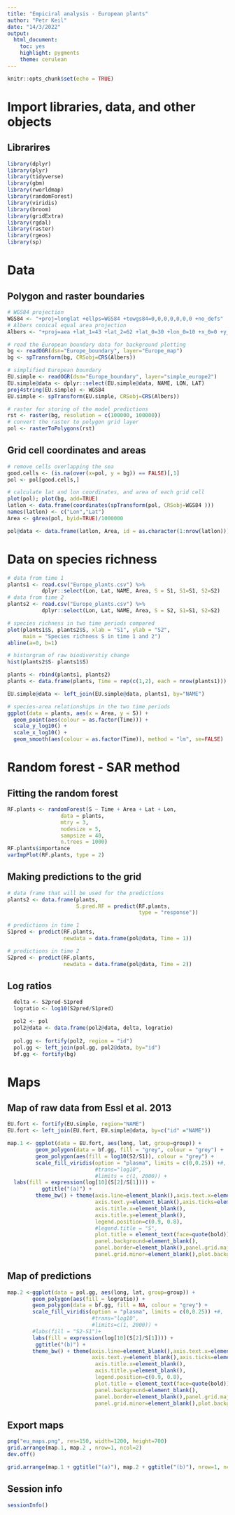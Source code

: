 ```yaml
---
title: "Empiciral analysis - European plants"
author: "Petr Keil"
date: "14/3/2022"
output: 
  html_document: 
    toc: yes
    highlight: pygments
    theme: cerulean
---
```


```r
knitr::opts_chunk$set(echo = TRUE)
```

# Import libraries, data, and other objects

## Librarires

```r
library(dplyr)
library(plyr)
library(tidyverse)
library(gbm)
library(rworldmap)
library(randomForest)
library(viridis)
library(broom)
library(gridExtra)
library(rgdal)
library(raster)
library(rgeos)
library(sp)
```

# Data

## Polygon and raster boundaries

```r
# WGS84 projection
WGS84 <- "+proj=longlat +ellps=WGS84 +towgs84=0,0,0,0,0,0,0 +no_defs"
# Albers conical equal area projection
Albers <- "+proj=aea +lat_1=43 +lat_2=62 +lat_0=30 +lon_0=10 +x_0=0 +y_0=0 +ellps=intl +units=m +no_defs"

# read the European boundary data for background plotting
bg <- readOGR(dsn="Europe_boundary", layer="Europe_map")
bg <- spTransform(bg, CRSobj=CRS(Albers))

# simplified European boundary
EU.simple <- readOGR(dsn="Europe_boundary", layer="simple_europe2")
EU.simple@data <- dplyr::select(EU.simple@data, NAME, LON, LAT)
proj4string(EU.simple) <- WGS84
EU.simple <- spTransform(EU.simple, CRSobj=CRS(Albers))

# raster for storing of the model predictions
rst <- raster(bg, resolution = c(100000, 100000))
# convert the raster to polygon grid layer
pol <- rasterToPolygons(rst)
```

## Grid cell coordinates and areas

```r
# remove cells overlapping the sea
good.cells <- (is.na(over(x=pol, y = bg)) == FALSE)[,1]
pol <- pol[good.cells,]

# calculate lat and lon coordinates, and area of each grid cell
plot(pol); plot(bg, add=TRUE)
latlon <- data.frame(coordinates(spTransform(pol, CRSobj=WGS84 )))
names(latlon) <- c("Lon","Lat")
Area <- gArea(pol, byid=TRUE)/1000000

pol@data <- data.frame(latlon, Area, id = as.character(1:nrow(latlon)))
```

# Data on species richness

```r
# data from time 1
plants1 <- read.csv("Europe_plants.csv") %>%
           dplyr::select(Lon, Lat, NAME, Area, S = S1, S1=S1, S2=S2)
# data from time 2
plants2 <- read.csv("Europe_plants.csv") %>%
           dplyr::select(Lon, Lat, NAME, Area, S = S2, S1=S1, S2=S2)

# species richness in two time periods compared
plot(plants1$S, plants2$S, xlab = "S1", ylab = "S2", 
     main = "Species richness S in time 1 and 2")
abline(a=0, b=1)

# historgram of raw biodiverstiy change
hist(plants2$S- plants1$S)

plants <- rbind(plants1, plants2)
plants <- data.frame(plants, Time = rep(c(1,2), each = nrow(plants1)))

EU.simple@data <- left_join(EU.simple@data, plants1, by="NAME")

# species-area relationships in the two time periods
ggplot(data = plants, aes(x = Area, y = S)) +
  geom_point(aes(colour = as.factor(Time))) + 
  scale_y_log10() + 
  scale_x_log10() + 
  geom_smooth(aes(colour = as.factor(Time)), method = "lm", se=FALSE)
```

# Random forest - SAR method

## Fitting the random forest

```r
RF.plants <- randomForest(S ~ Time + Area + Lat + Lon, 
                 data = plants, 
                 mtry = 3,
                 nodesize = 5,
                 sampsize = 40,
                 n.trees = 1000)
RF.plants$importance
varImpPlot(RF.plants, type = 2)
```

## Making predictions to the grid

```r
# data frame that will be used for the predictions
plants2 <- data.frame(plants, 
                      S.pred.RF = predict(RF.plants, 
                                          type = "response"))

# predictions in time 1
S1pred <- predict(RF.plants, 
                  newdata = data.frame(pol@data, Time = 1))

# predictions in time 2
S2pred <- predict(RF.plants, 
                  newdata = data.frame(pol@data, Time = 2))
```

## Log ratios

```r
  delta <- S2pred-S1pred
  logratio <- log10(S2pred/S1pred)

  pol2 <- pol
  pol2@data <- data.frame(pol2@data, delta, logratio) 
  
  pol.gg <- fortify(pol2, region = "id")
  pol.gg <- left_join(pol.gg, pol2@data, by="id")
  bf.gg <- fortify(bg)
```

# Maps

## Map of raw data from Essl et al. 2013

```r
EU.fort <- fortify(EU.simple, region="NAME")
EU.fort <- left_join(EU.fort, EU.simple@data, by=c("id" ="NAME"))

map.1 <- ggplot(data = EU.fort, aes(long, lat, group=group)) + 
         geom_polygon(data = bf.gg, fill = "grey", colour = "grey") +
         geom_polygon(aes(fill = log10(S2/S1)), colour = "grey") +
         scale_fill_viridis(option = "plasma", limits = c(0,0.25)) +#,  
                            #trans="log10",
                            #limits = c(1, 2000)) + 
  labs(fill = expression(log[10](S[2]/S[1]))) +
           ggtitle("(a)") +
         theme_bw() + theme(axis.line=element_blank(),axis.text.x=element_blank(),
                            axis.text.y=element_blank(),axis.ticks=element_blank(),
                            axis.title.x=element_blank(),
                            axis.title.y=element_blank(),
                            legend.position=c(0.9, 0.8),
                            #legend.title = "S",
                            plot.title = element_text(face=quote(bold)),
                            panel.background=element_blank(),
                            panel.border=element_blank(),panel.grid.major=element_blank(),
                            panel.grid.minor=element_blank(),plot.background=element_blank())

```

## Map of predictions

```r
map.2 <-ggplot(data = pol.gg, aes(long, lat, group=group)) + 
        geom_polygon(aes(fill = logratio)) +
        geom_polygon(data = bf.gg, fill = NA, colour = "grey") +
        scale_fill_viridis(option = "plasma", limits = c(0,0.25)) +#, 
                           #trans="log10", 
                           #limits=c(1, 2000)) + 
        #labs(fill = "S2-S1")+  
        labs(fill = expression(log[10](S[2]/S[1]))) +
         ggtitle("(b)") +
        theme_bw() + theme(axis.line=element_blank(),axis.text.x=element_blank(),
                           axis.text.y=element_blank(),axis.ticks=element_blank(),
                            axis.title.x=element_blank(),
                            axis.title.y=element_blank(),
                            legend.position=c(0.9, 0.8),
                            plot.title = element_text(face=quote(bold)),
                            panel.background=element_blank(),
                            panel.border=element_blank(),panel.grid.major=element_blank(),
                            panel.grid.minor=element_blank(),plot.background=element_blank())
```

## Export maps

```r
png("eu_maps.png", res=150, width=1200, height=700)
grid.arrange(map.1, map.2 , nrow=1, ncol=2)
dev.off()

grid.arrange(map.1 + ggtitle("(a)"), map.2 + ggtitle("(b)"), nrow=1, ncol=2)
```


## Session info

```r
sessionInfo()
```

